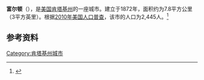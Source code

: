 {{Infobox City 
|chinese_name = 富尔顿
|official_name = Fulton
|image_flag = 
|image_seal = 
|image_skyline = 
|image_map = KYMap-doton-Fulton.PNG
|map_caption =
|subdivision_type = [[國家|國家]]
|subdivision_name = {{USA}}
|leader_title = 
|leader_name = 
|subdivision_type1 = [[美國行政區劃|州]]
|subdivision_name1 = [[肯塔基州|肯塔基州]]
|subdivision_type2 = [[肯塔基州行政区划|县]]
|subdivision_name2 = Fulton
|found_title            = 正式立市
|found_date             = 1872年
|area_total = 7.8
|area_land = 
|area_water = 
|population_as_of = 2010
|population_total = 2,445
|population_density = 
|timezone = 
|utc_offset = 
|timezone_DST = 
|utc_offset_DST = 
}}

'''富尔顿'''（{{lang-en|'''Fulton'''}}），是[[美国|美国]][[肯塔基州|肯塔基州]]的一座城市。建立于1872年，面积约为7.8平方公里（3平方英里）。根据[[2010年美国人口普查|2010年美国人口普查]]，该市的人口为2,445人。<ref name=census>{{cite web |url = http://www.census.gov/prod/www/abs/decennial/ |title = Census of Population and Housing |publisher = U.S. Census Bureau |accessdate = November 18, 2011 |archive-url = https://web.archive.org/web/20060208103743/http://www.census.gov/prod/www/abs/decennial/ |archive-date = 2006-02-08 |dead-url = yes }}</ref>

== 参考资料 ==
{{reflist}}

[[Category:肯塔基州城市|Category:肯塔基州城市]]


{{Kentucky-stub}}